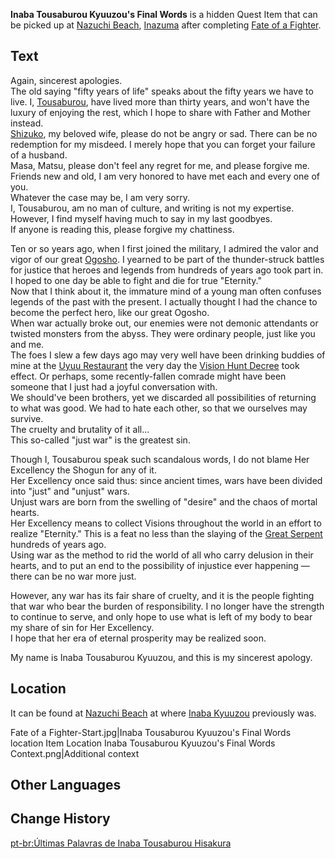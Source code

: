 {{Item Infobox
|id           = 100975
|image        = Book Letter.png
|type         = Quest Items
|description  = A letter filled with words from margin to margin. Its author has gone missing.
|source1      = [[Nazuchi Beach]], [[Inazuma]]
}}
'''Inaba Tousaburou Kyuuzou's Final Words''' is a hidden Quest Item that can be picked up at [[Nazuchi Beach]], [[Inazuma]] after completing [[Fate of a Fighter]].

==Text==
Again, sincerest apologies.<br />
The old saying "fifty years of life" speaks about the fifty years we have to live. I, [[Inaba Kyuuzou|Tousaburou]], have lived more than thirty years, and won't have the luxury of enjoying the rest, which I hope to share with Father and Mother instead.<br />
[[Inaba Shizuko|Shizuko]], my beloved wife, please do not be angry or sad. There can be no redemption for my misdeed. I merely hope that you can forget your failure of a husband.<br />
Masa, Matsu, please don't feel any regret for me, and please forgive me.<br />
Friends new and old, I am very honored to have met each and every one of you.<br />
Whatever the case may be, I am very sorry.<br />
I, Tousaburou, am no man of culture, and writing is not my expertise. However, I find myself having much to say in my last goodbyes.<br />
If anyone is reading this, please forgive my chattiness.

Ten or so years ago, when I first joined the military, I admired the valor and vigor of our great [[Ogosho]]. I yearned to be part of the thunder-struck battles for justice that heroes and legends from hundreds of years ago took part in. I hoped to one day be able to fight and die for true "Eternity."<br />
Now that I think about it, the immature mind of a young man often confuses legends of the past with the present. I actually thought I had the chance to become the perfect hero, like our great Ogosho.<br />
When war actually broke out, our enemies were not demonic attendants or twisted monsters from the abyss. They were ordinary people, just like you and me.<br />
The foes I slew a few days ago may very well have been drinking buddies of mine at the [[Uyuu Restaurant]] the very day the [[Vision Hunt Decree]] took effect. Or perhaps, some recently-fallen comrade might have been someone that I just had a joyful conversation with.<br />
We should've been brothers, yet we discarded all possibilities of returning to what was good. We had to hate each other, so that we ourselves may survive.<br />
The cruelty and brutality of it all...<br />
This so-called "just war" is the greatest sin.

Though I, Tousaburou speak such scandalous words, I do not blame Her Excellency the Shogun for any of it.<br />
Her Excellency once said thus: since ancient times, wars have been divided into "just" and "unjust" wars.<br />
Unjust wars are born from the swelling of "desire" and the chaos of mortal hearts.<br />
Her Excellency means to collect Visions throughout the world in an effort to realize "Eternity." This is a feat no less than the slaying of the [[Orobashi|Great Serpent]] hundreds of years ago.<br />
Using war as the method to rid the world of all who carry delusion in their hearts, and to put an end to the possibility of injustice ever happening &mdash; there can be no war more just.

However, any war has its fair share of cruelty, and it is the people fighting that war who bear the burden of responsibility. I no longer have the strength to continue to serve, and only hope to use what is left of my body to bear my share of sin for Her Excellency.<br />
I hope that her era of eternal prosperity may be realized soon.

My name is Inaba Tousaburou Kyuuzou, and this is my sincerest apology.

==Location==
It can be found at [[Nazuchi Beach]] at where [[Inaba Kyuuzou]] previously was.
<gallery hideaddbutton="true" captionalign="center">
Fate of a Fighter-Start.jpg|Inaba Tousaburou Kyuuzou's Final Words location
Item Location Inaba Tousaburou Kyuuzou's Final Words Context.png|Additional context
</gallery>

==Other Languages==
{{Other Languages|default_hidden = 1
|en      = Inaba Tousaburou Kyuuzou's Final Words
|zhs     = 稻叶藤三郎久藏 · 绝笔
|zhs_rm  = Dàoyè Téngsānláng Jiǔcáng{{Assumed}} - Juébǐ
|zht     = 稻葉藤三郎久藏 絕筆
|zht_rm  = Dàoyè Téngsānláng Jiǔcáng{{Assumed}} - Juébǐ
|ja      = 稲葉藤三郎久蔵 絶筆
|ja_rm   = Inaba Tousaburou Kyuuzou Zeppitsu
|ko      = 이나바 토사부로 큐조 절필
|ko_rm   = 
|es      = Últimas palabras de Inaba Tousaburou Hisakura
|fr      = Derniers mots d'Inaba Tousaburou Kyuuzou
|ru      = Предсмертная записка Инабы Тосабуро Кюдзо
|th      = ถ้อยคำสุดท้ายของ Inaba Tousaburou Kyuuzou
|th_rm   = 
|vi      = Tuyệt Bút Inaba Tousaburou Kyuuzou
|de      = Letzte Worte von Inaba Tousaburou Hisakura
|id      = Surat Wasiat Inaba Tousaburou Kyuuzou
|pt      = Últimas Palavras de Inaba Tousaburou Hisakura
}}

==Change History==
{{Change History|2.0}}

[[pt-br:Últimas Palavras de Inaba Tousaburou Hisakura]]